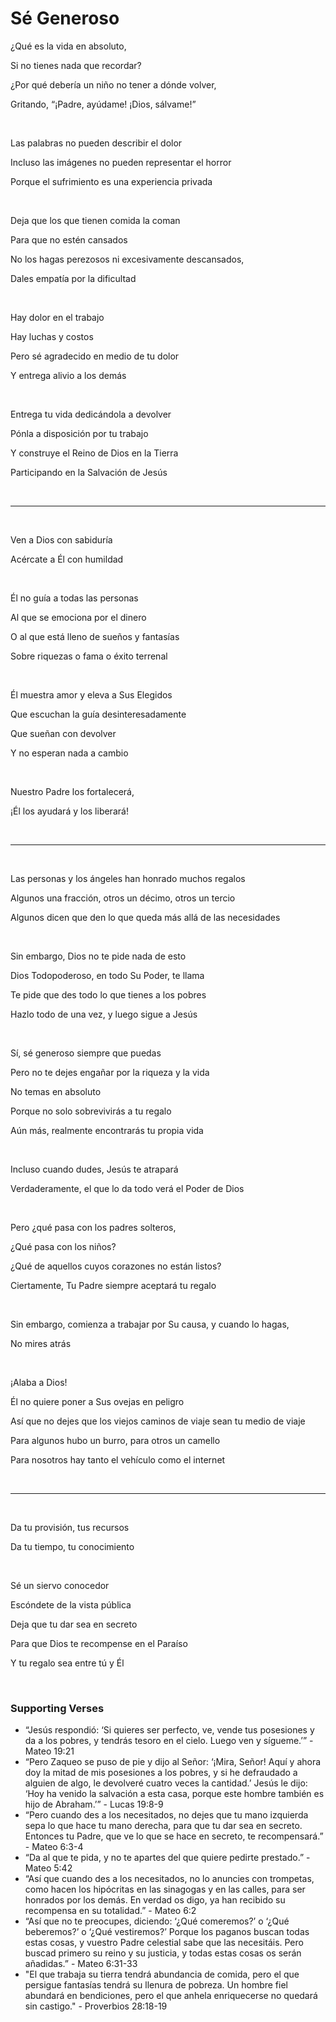 # Sé Generoso

¿Qué es la vida en absoluto,

Si no tienes nada que recordar?

¿Por qué debería un niño no tener a dónde volver,

Gritando, “¡Padre, ayúdame! ¡Dios, sálvame!”

<br />

Las palabras no pueden describir el dolor

Incluso las imágenes no pueden representar el horror

Porque el sufrimiento es una experiencia privada

<p></p>

<br />

Deja que los que tienen comida la coman

Para que no estén cansados

No los hagas perezosos ni excesivamente descansados,

Dales empatía por la dificultad

<br />

Hay dolor en el trabajo

Hay luchas y costos

Pero sé agradecido en medio de tu dolor

Y entrega alivio a los demás

<br />

Entrega tu vida dedicándola a devolver

Pónla a disposición por tu trabajo

Y construye el Reino de Dios en la Tierra

Participando en la Salvación de Jesús

<br />

---

<br />

Ven a Dios con sabiduría

Acércate a Él con humildad

<br />

Él no guía a todas las personas

Al que se emociona por el dinero

O al que está lleno de sueños y fantasías

Sobre riquezas o fama o éxito terrenal

<br />

Él muestra amor y eleva a Sus Elegidos

Que escuchan la guía desinteresadamente

Que sueñan con devolver

Y no esperan nada a cambio

<br />

Nuestro Padre los fortalecerá,

¡Él los ayudará y los liberará!

<br />

---

<br />

Las personas y los ángeles han honrado muchos regalos

Algunos una fracción, otros un décimo, otros un tercio

Algunos dicen que den lo que queda más allá de las necesidades

<p></p>

<br />

Sin embargo, Dios no te pide nada de esto

Dios Todopoderoso, en todo Su Poder, te llama

Te pide que des todo lo que tienes a los pobres

Hazlo todo de una vez, y luego sigue a Jesús

<br />

Sí, sé generoso siempre que puedas

Pero no te dejes engañar por la riqueza y la vida

No temas en absoluto

Porque no solo sobrevivirás a tu regalo

Aún más, realmente encontrarás tu propia vida

<p></p>

<br />

Incluso cuando dudes, Jesús te atrapará

Verdaderamente, el que lo da todo verá el Poder de Dios

<br />

Pero ¿qué pasa con los padres solteros,

¿Qué pasa con los niños?

¿Qué de aquellos cuyos corazones no están listos?

Ciertamente, Tu Padre siempre aceptará tu regalo

<br />

Sin embargo, comienza a trabajar por Su causa, y cuando lo hagas,

No mires atrás

<br />

¡Alaba a Dios!

Él no quiere poner a Sus ovejas en peligro

Así que no dejes que los viejos caminos de viaje sean tu medio de viaje

Para algunos hubo un burro, para otros un camello

Para nosotros hay tanto el vehículo como el internet

<p></p>

<br />

---

<br />

Da tu provisión, tus recursos

Da tu tiempo, tu conocimiento

<br />

Sé un siervo conocedor

Escóndete de la vista pública

Deja que tu dar sea en secreto

Para que Dios te recompense en el Paraíso

Y tu regalo sea entre tú y Él

<br />

### Supporting Verses

- “Jesús respondió: ‘Si quieres ser perfecto, ve, vende tus posesiones y da a los pobres, y tendrás tesoro en el cielo. Luego ven y sígueme.’” - Mateo 19:21
- “Pero Zaqueo se puso de pie y dijo al Señor: ‘¡Mira, Señor! Aquí y ahora doy la mitad de mis posesiones a los pobres, y si he defraudado a alguien de algo, le devolveré cuatro veces la cantidad.’ Jesús le dijo: ‘Hoy ha venido la salvación a esta casa, porque este hombre también es hijo de Abraham.’” - Lucas 19:8-9
- “Pero cuando des a los necesitados, no dejes que tu mano izquierda sepa lo que hace tu mano derecha, para que tu dar sea en secreto. Entonces tu Padre, que ve lo que se hace en secreto, te recompensará.” - Mateo 6:3-4
- “Da al que te pida, y no te apartes del que quiere pedirte prestado.” - Mateo 5:42
- “Así que cuando des a los necesitados, no lo anuncies con trompetas, como hacen los hipócritas en las sinagogas y en las calles, para ser honrados por los demás. En verdad os digo, ya han recibido su recompensa en su totalidad.” - Mateo 6:2
- “Así que no te preocupes, diciendo: ‘¿Qué comeremos?’ o ‘¿Qué beberemos?’ o ‘¿Qué vestiremos?’ Porque los paganos buscan todas estas cosas, y vuestro Padre celestial sabe que las necesitáis. Pero buscad primero su reino y su justicia, y todas estas cosas os serán añadidas.” - Mateo 6:31-33
- "El que trabaja su tierra tendrá abundancia de comida, pero el que persigue fantasías tendrá su llenura de pobreza. Un hombre fiel abundará en bendiciones, pero el que anhela enriquecerse no quedará sin castigo." - Proverbios 28:18-19